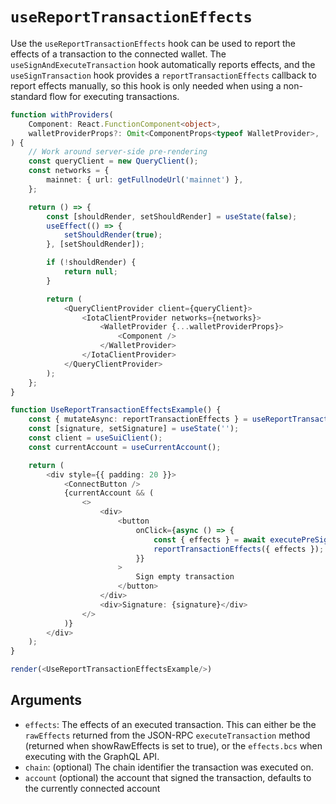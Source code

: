 # `useReportTransactionEffects`

Use the `useReportTransactionEffects` hook can be used to report the effects of a transaction to the
connected wallet. The `useSignAndExecuteTransaction` hook automatically reports effects, and the
`useSignTransaction` hook provides a `reportTransactionEffects` callback to report effects manually,
so this hook is only needed when using a non-standard flow for executing transactions.

```ts live noInline
function withProviders(
    Component: React.FunctionComponent<object>,
    walletProviderProps?: Omit<ComponentProps<typeof WalletProvider>, 'children'>,
) {
    // Work around server-side pre-rendering
    const queryClient = new QueryClient();
    const networks = {
        mainnet: { url: getFullnodeUrl('mainnet') },
    };

    return () => {
        const [shouldRender, setShouldRender] = useState(false);
        useEffect(() => {
            setShouldRender(true);
        }, [setShouldRender]);

        if (!shouldRender) {
            return null;
        }

        return (
            <QueryClientProvider client={queryClient}>
                <IotaClientProvider networks={networks}>
                    <WalletProvider {...walletProviderProps}>
                        <Component />
                    </WalletProvider>
                </IotaClientProvider>
            </QueryClientProvider>
        );
    };
}

function UseReportTransactionEffectsExample() {
    const { mutateAsync: reportTransactionEffects } = useReportTransactionEffects();
    const [signature, setSignature] = useState('');
    const client = useSuiClient();
    const currentAccount = useCurrentAccount();

    return (
        <div style={{ padding: 20 }}>
            <ConnectButton />
            {currentAccount && (
                <>
                    <div>
                        <button
                            onClick={async () => {
                                const { effects } = await executePreSignedTransaction();
                                reportTransactionEffects({ effects });
                            }}
                        >
                            Sign empty transaction
                        </button>
                    </div>
                    <div>Signature: {signature}</div>
                </>
            )}
        </div>
    );
}

render(<UseReportTransactionEffectsExample/>)
```

## Arguments

- `effects`: The effects of an executed transaction. This can either be the `rawEffects` returned
  from the JSON-RPC `executeTransaction` method (returned when showRawEffects is set to true),
  or the `effects.bcs` when executing with the GraphQL API.
- `chain`: (optional) The chain identifier the transaction was executed on.
- `account` (optional) the account that signed the transaction, defaults to the currently connected
  account
